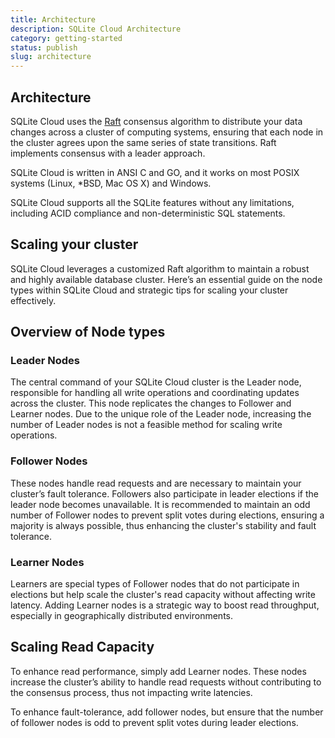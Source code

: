 ```yaml
---
title: Architecture
description: SQLite Cloud Architecture
category: getting-started
status: publish
slug: architecture
---
```



## Architecture
SQLite Cloud uses the [Raft](https://raft.github.io) consensus algorithm to distribute your data changes across a cluster of computing systems, ensuring that each node in the cluster agrees upon the same series of state transitions. Raft implements consensus with a leader approach.

SQLite Cloud is written in ANSI C and GO, and it works on most POSIX systems (Linux, *BSD, Mac OS X) and Windows. 

SQLite Cloud supports all the SQLite features without any limitations, including ACID compliance and non-deterministic SQL statements.

## Scaling your cluster
SQLite Cloud leverages a customized Raft algorithm to maintain a robust and highly available database cluster. Here’s an essential guide on the node types within SQLite Cloud and strategic tips for scaling your cluster effectively.

## Overview of Node types

### Leader Nodes
The central command of your SQLite Cloud cluster is the Leader node, responsible for handling all write operations and coordinating updates across the cluster. This node replicates the changes to Follower and Learner nodes. Due to the unique role of the Leader node, increasing the number of Leader nodes is not a feasible method for scaling write operations.

### Follower Nodes
These nodes handle read requests and are necessary to maintain your cluster’s fault tolerance. Followers also participate in leader elections if the leader node becomes unavailable. It is recommended to maintain an odd number of Follower nodes to prevent split votes during elections, ensuring a majority is always possible, thus enhancing the cluster's stability and fault tolerance.

### Learner Nodes
Learners are special types of Follower nodes that do not participate in elections but help scale the cluster's read capacity without affecting write latency. Adding Learner nodes is a strategic way to boost read throughput, especially in geographically distributed environments.


## Scaling Read Capacity
To enhance read performance, simply add Learner nodes. These nodes increase the cluster’s ability to handle read requests without contributing to the consensus process, thus not impacting write latencies. 

To enhance fault-tolerance, add follower nodes, but ensure that the number of follower nodes is odd to prevent split votes during leader elections.


